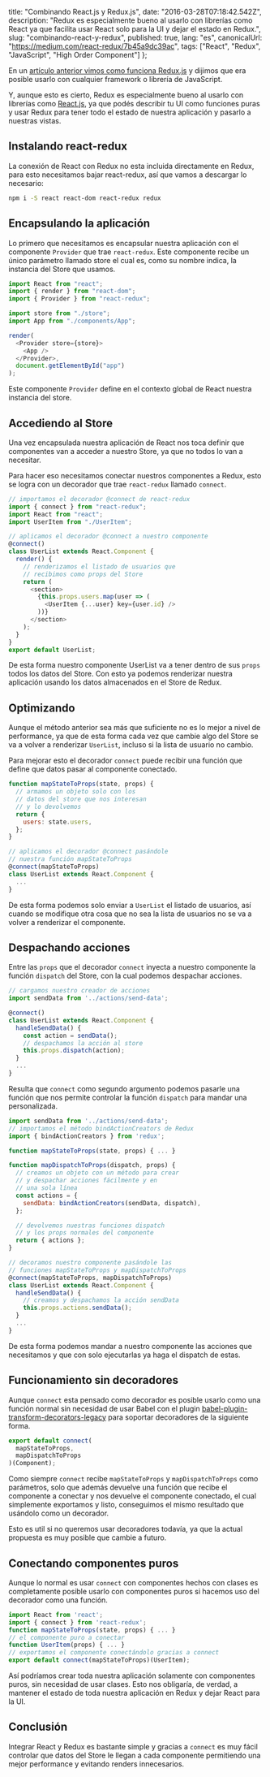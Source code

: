 
  title: "Combinando React.js y Redux.js",
  date: "2016-03-28T07:18:42.542Z",
  description:
    "Redux es especialmente bueno al usarlo con librerías como React ya que facilita usar React solo para la UI y dejar el estado en Redux.",
  slug: "combinando-react-y-redux",
  published: true,
  lang: "es",
  canonicalUrl: "https://medium.com/react-redux/7b45a9dc39ac",
  tags: ["React", "Redux", "JavaScript", "High Order Component"]
};


En un [artículo anterior vimos como funciona Redux.js](https://sergiodxa.com/essays/introduccion-a-redux) y dijimos que era posible usarlo con cualquier framework o librería de JavaScript.

Y, aunque esto es cierto, Redux es especialmente bueno al usarlo con librerías como [React.js](https://platzi.com/react/), ya que podés describir tu UI como funciones puras y usar Redux para tener todo el estado de nuestra aplicación y pasarlo a nuestras vistas.

## Instalando react-redux

La conexión de React con Redux no esta incluida directamente en Redux, para esto necesitamos bajar react-redux, así que vamos a descargar lo necesario:

```bash
npm i -S react react-dom react-redux redux
```

## Encapsulando la aplicación

Lo primero que necesitamos es encapsular nuestra aplicación con el componente `Provider` que trae `react-redux`. Este componente recibe un único parámetro llamado store el cual es, como su nombre indica, la instancia del Store que usamos.

```js
import React from "react";
import { render } from "react-dom";
import { Provider } from "react-redux";

import store from "./store";
import App from "./components/App";

render(
  <Provider store={store}>
    <App />
  </Provider>,
  document.getElementById("app")
);
```

Este componente `Provider` define en el contexto global de React nuestra instancia del store.

## Accediendo al Store

Una vez encapsulada nuestra aplicación de React nos toca definir que componentes van a acceder a nuestro Store, ya que no todos lo van a necesitar.

Para hacer eso necesitamos conectar nuestros componentes a Redux, esto se logra con un decorador que trae `react-redux` llamado `connect`.

```js
// importamos el decorador @connect de react-redux
import { connect } from "react-redux";
import React from "react";
import UserItem from "./UserItem";

// aplicamos el decorador @connect a nuestro componente
@connect()
class UserList extends React.Component {
  render() {
    // renderizamos el listado de usuarios que
    // recibimos como props del Store
    return (
      <section>
        {this.props.users.map(user => (
          <UserItem {...user} key={user.id} />
        ))}
      </section>
    );
  }
}
export default UserList;
```

De esta forma nuestro componente UserList va a tener dentro de sus `props` todos los datos del Store. Con esto ya podemos renderizar nuestra aplicación usando los datos almacenados en el Store de Redux.

## Optimizando

Aunque el método anterior sea más que suficiente no es lo mejor a nivel de performance, ya que de esta forma cada vez que cambie algo del Store se va a volver a renderizar `UserList`, incluso si la lista de usuario no cambio.

Para mejorar esto el decorador `connect` puede recibir una función que define que datos pasar al componente conectado.

```js
function mapStateToProps(state, props) {
  // armamos un objeto solo con los
  // datos del store que nos interesan
  // y lo devolvemos
  return {
    users: state.users,
  };
}

// aplicamos el decorador @connect pasándole
// nuestra función mapStateToProps
@connect(mapStateToProps)
class UserList extends React.Component {
  ...
}
```

De esta forma podemos solo enviar a `UserList` el listado de usuarios, así cuando se modifique otra cosa que no sea la lista de usuarios no se va a volver a renderizar el componente.

## Despachando acciones

Entre las `props` que el decorador `connect` inyecta a nuestro componente la función `dispatch` del Store, con la cual podemos despachar acciones.

```js
// cargamos nuestro creador de acciones
import sendData from '../actions/send-data';

@connect()
class UserList extends React.Component {
  handleSendData() {
    const action = sendData();
    // despachamos la acción al store
    this.props.dispatch(action);
  }
  ...
}
```

Resulta que `connect` como segundo argumento podemos pasarle una función que nos permite controlar la función `dispatch` para mandar una personalizada.

```js
import sendData from '../actions/send-data';
// importamos el método bindActionCreators de Redux
import { bindActionCreators } from 'redux';

function mapStateToProps(state, props) { ... }

function mapDispatchToProps(dispatch, props) {
  // creamos un objeto con un método para crear
  // y despachar acciones fácilmente y en
  // una sola línea
  const actions = {
    sendData: bindActionCreators(sendData, dispatch),
  };

  // devolvemos nuestras funciones dispatch
  // y los props normales del componente
  return { actions };
}

// decoramos nuestro componente pasándole las
// funciones mapStateToProps y mapDispatchToProps
@connect(mapStateToProps, mapDispatchToProps)
class UserList extends React.Component {
  handleSendData() {
    // creamos y despachamos la acción sendData
    this.props.actions.sendData();
  }
  ...
}
```

De esta forma podemos mandar a nuestro componente las acciones que necesitamos y que con solo ejecutarlas ya haga el dispatch de estas.

## Funcionamiento sin decoradores

Aunque `connect` esta pensado como decorador es posible usarlo como una función normal sin necesidad de usar Babel con el plugin [babel-plugin-transform-decorators-legacy](https://github.com/loganfsmyth/babel-plugin-transform-decorators-legacy) para soportar decoradores de la siguiente forma.

```js
export default connect(
  mapStateToProps,
  mapDispatchToProps
)(Component);
```

Como siempre `connect` recibe `mapStateToProps` y `mapDispatchToProps` como parámetros, solo que además devuelve una función que recibe el componente a conectar y nos devuelve el componente conectado, el cual simplemente exportamos y listo, conseguimos el mismo resultado que usándolo como un decorador.

Esto es util si no queremos usar decoradores todavía, ya que la actual propuesta es muy posible que cambie a futuro.

## Conectando componentes puros

Aunque lo normal es usar `connect` con componentes hechos con clases es completamente posible usarlo con componentes puros si hacemos uso del decorador como una función.

```js
import React from 'react';
import { connect } from 'react-redux';
function mapStateToProps(state, props) { ... }
// el componente puro a conectar
function UserItem(props) { ... }
// exportamos el componente conectándolo gracias a connect
export default connect(mapStateToProps)(UserItem);
```

Así podríamos crear toda nuestra aplicación solamente con componentes puros, sin necesidad de usar clases. Esto nos obligaría, de verdad, a mantener el estado de toda nuestra aplicación en Redux y dejar React para la UI.

## Conclusión

Integrar React y Redux es bastante simple y gracias a `connect` es muy fácil controlar que datos del Store le llegan a cada componente permitiendo una mejor performance y evitando renders innecesarios.
